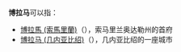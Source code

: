 '''博拉马'''可以指：
*[[博拉馬_(索馬里蘭)|博拉馬 (索馬里蘭)]]（{{lang-so|Borama|links=no}}），索马里兰奥达勒州的首府
*[[博拉马_(几内亚比绍)|博拉马 (几内亚比绍)]]（{{lang-pt|Bolama}}），几内亚比绍的一座城市
{{disambiguation|cat=三字地名消歧义|B}}